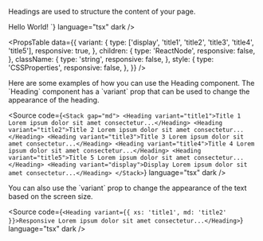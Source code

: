
<Meta of={HeadingStories} />

<Unstyled>

<Title type="h1">Heading</Title>

<Text>Headings are used to structure the content of your page.</Text>

<Canvas of={HeadingStories.Title1} />

<Title type="h2">Usage</Title>
<Source code={`import { Heading } from "@devtools/canon";

<Heading variant="title1">Hello World!</Heading>
`} language="tsx" dark />

<Title type="h2" style={{ marginBottom: '16px' }}>
  API reference
</Title>

<PropsTable
  data={{
    variant: {
      type: ['display', 'title1', 'title2', 'title3', 'title4', 'title5'],
      responsive: true,
    },
    children: {
      type: 'ReactNode',
      responsive: false,
    },
    className: {
      type: 'string',
      responsive: false,
    },
    style: {
      type: 'CSSProperties',
      responsive: false,
    },
  }}
/>

<Title type="h2">Examples</Title>
<Text>Here are some examples of how you can use the Heading component.</Text>

<Title type="h3">All variants</Title>
<Text>
  The `Heading` component has a `variant` prop that can be used to change the
  appearance of the heading.
</Text>

<Canvas of={HeadingStories.AllVariants} />

<Source
  code={`<Stack gap="md">
  <Heading variant="title1">Title 1 Lorem ipsum dolor sit amet consectetur...</Heading>
  <Heading variant="title2">Title 2 Lorem ipsum dolor sit amet consectetur...</Heading>
  <Heading variant="title3">Title 3 Lorem ipsum dolor sit amet consectetur...</Heading>
  <Heading variant="title4">Title 4 Lorem ipsum dolor sit amet consectetur...</Heading>
  <Heading variant="title5">Title 5 Lorem ipsum dolor sit amet consectetur...</Heading>
  <Heading variant="display">Display Lorem ipsum dolor sit amet consectetur...</Heading>
</Stack>`}
  language="tsx"
  dark
/>

<Title type="h3">Responsive</Title>
<Text>
  You can also use the `variant` prop to change the appearance of the text based
  on the screen size.
</Text>

<Source
  code={`<Heading variant={{ xs: 'title1', md: 'title2' }}>Responsive Lorem ipsum dolor sit amet consectetur...</Heading>`}
  language="tsx"
  dark
/>

</Unstyled>
